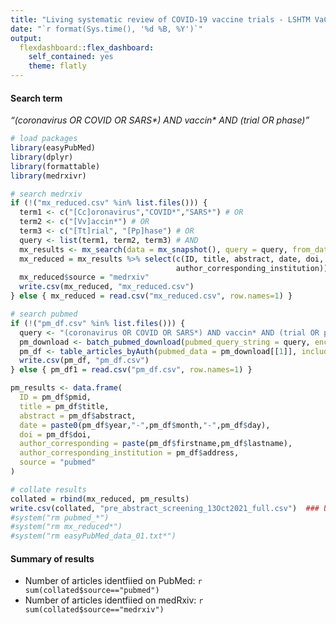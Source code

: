 ```yaml
---
title: "Living systematic review of COVID-19 vaccine trials - LSHTM VaC tracker"
date: "`r format(Sys.time(), '%d %B, %Y')`"
output: 
  flexdashboard::flex_dashboard:
    self_contained: yes
    theme: flatly 
---
```


#### Search term
*"(coronavirus OR COVID OR SARS\*) AND vaccin\* AND (trial OR phase)"*

```r
# load packages
library(easyPubMed)
library(dplyr)
library(formattable)
library(medrxivr)

# search medrxiv
if (!("mx_reduced.csv" %in% list.files())) {
  term1 <- c("[Cc]oronavirus","COVID*","SARS*") # OR
  term2 <- c("[Vv]accin*") # OR
  term3 <- c("[Tt]rial", "[Pp]hase") # OR
  query <- list(term1, term2, term3) # AND
  mx_results <- mx_search(data = mx_snapshot(), query = query, from_date = "2020-01-01", to_date = "2021-10-13") ### UPDATE ###
  mx_reduced = mx_results %>% select(c(ID, title, abstract, date, doi, author_corresponding, 
                                     author_corresponding_institution))
  mx_reduced$source = "medrxiv"
  write.csv(mx_reduced, "mx_reduced.csv")
} else { mx_reduced = read.csv("mx_reduced.csv", row.names=1) }

# search pubmed
if (!("pm_df.csv" %in% list.files())) {
  query <- "(coronavirus OR COVID OR SARS*) AND vaccin* AND (trial OR phase) AND 2021/08/16:2021/10/13[crdt]"  ### UPDATE
  pm_download <- batch_pubmed_download(pubmed_query_string = query, encoding = "ASCII")
  pm_df <- table_articles_byAuth(pubmed_data = pm_download[[1]], included_authors = "first", encoding = "ASCII")
  write.csv(pm_df, "pm_df.csv")
} else { pm_df1 = read.csv("pm_df.csv", row.names=1) }

pm_results <- data.frame(
  ID = pm_df$pmid,
  title = pm_df$title,
  abstract = pm_df$abstract,
  date = paste0(pm_df$year,"-",pm_df$month,"-",pm_df$day),
  doi = pm_df$doi,
  author_corresponding = paste(pm_df$firstname,pm_df$lastname),
  author_corresponding_institution = pm_df$address,
  source = "pubmed"
)

# collate results 
collated = rbind(mx_reduced, pm_results)
write.csv(collated, "pre_abstract_screening_13Oct2021_full.csv")  ### UPDATE ###
#system("rm pubmed_*")
#system("rm mx_reduced*")
#system("rm easyPubMed_data_01.txt*")
```

#### Summary of results
* Number of articles identfiied on PubMed: `r sum(collated$source=="pubmed")`    
* Number of articles identfiied on medRxiv: `r sum(collated$source=="medrxiv")`    
